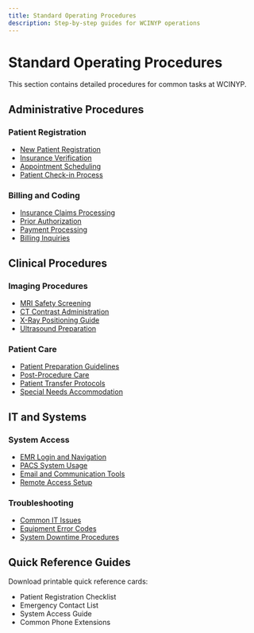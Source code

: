 ```yaml
---
title: Standard Operating Procedures
description: Step-by-step guides for WCINYP operations
---
```


# Standard Operating Procedures

This section contains detailed procedures for common tasks at WCINYP.

## Administrative Procedures

### Patient Registration
- [New Patient Registration](/wiki/procedures/new-patient)
- [Insurance Verification](/wiki/procedures/insurance-verification)
- [Appointment Scheduling](/wiki/procedures/scheduling)
- [Patient Check-in Process](/wiki/procedures/check-in)

### Billing and Coding
- [Insurance Claims Processing](/wiki/procedures/claims)
- [Prior Authorization](/wiki/procedures/prior-auth)
- [Payment Processing](/wiki/procedures/payments)
- [Billing Inquiries](/wiki/procedures/billing-inquiries)

## Clinical Procedures

### Imaging Procedures
- [MRI Safety Screening](/wiki/procedures/mri-screening)
- [CT Contrast Administration](/wiki/procedures/ct-contrast)
- [X-Ray Positioning Guide](/wiki/procedures/xray-positioning)
- [Ultrasound Preparation](/wiki/procedures/ultrasound-prep)

### Patient Care
- [Patient Preparation Guidelines](/wiki/procedures/patient-prep)
- [Post-Procedure Care](/wiki/procedures/post-procedure)
- [Patient Transfer Protocols](/wiki/procedures/patient-transfer)
- [Special Needs Accommodation](/wiki/procedures/special-needs)

## IT and Systems

### System Access
- [EMR Login and Navigation](/wiki/procedures/emr-access)
- [PACS System Usage](/wiki/procedures/pacs)
- [Email and Communication Tools](/wiki/procedures/communication-tools)
- [Remote Access Setup](/wiki/procedures/remote-access)

### Troubleshooting
- [Common IT Issues](/wiki/procedures/it-troubleshooting)
- [Equipment Error Codes](/wiki/procedures/error-codes)
- [System Downtime Procedures](/wiki/procedures/downtime)

## Quick Reference Guides

Download printable quick reference cards:
- Patient Registration Checklist
- Emergency Contact List
- System Access Guide
- Common Phone Extensions